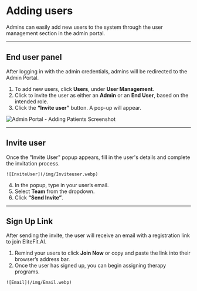 # Adding users

Admins can easily add new users to the system through the user management section in the admin portal.

---

## End user panel

After logging in with the admin credentials, admins will be redirected to the Admin Portal.

1. To add new users, click **Users**, under **User Management**.
2. Click to invite the user as either an **Admin** or an **End User**, based on the intended role.
3. Click the **“Invite user”** button. A pop-up will appear.

![Admin Portal - Adding Patients Screenshot](/img/UserManagement.webp)

---

## Invite user

Once the "Invite User" popup appears, fill in the user's details and complete the invitation process.

<div style={{ display: 'flex', alignItems: 'center', gap: '2rem', flexWrap: 'wrap' }}>
  <div style={{ flex: 1, minWidth: '250px' }}>

    ![InviteUser](/img/Inviteuser.webp)

  </div>
  <div style={{ flex: 1, minWidth: '250px' }}>
   
4. In the popup, type in your user’s email.
5. Select **Team** from the dropdown.
6. Click **“Send Invite”**.

  </div>
</div>

---

## Sign Up Link

After sending the invite, the user will receive an email with a registration link to join EliteFit.AI.



<div style={{ display: 'flex', alignItems: 'center', gap: '2rem', flexWrap: 'wrap' }}>
  <div style={{ flex: 1, minWidth: '250px' }}>
   
1. Remind your users to click **Join Now** or copy and paste the link into their browser’s address bar.
3. Once the user has signed up, you can begin assigning therapy programs.

  </div>

  <div style={{ flex: 1, minWidth: '250px' }}>

    ![Email](/img/Email.webp)

  </div>
</div>